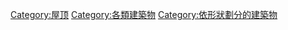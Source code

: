 {{Commonscat|Domes}}

[[Category:屋顶|Category:屋顶]]
[[Category:各類建築物|Category:各類建築物]]
[[Category:依形狀劃分的建築物‎|Category:依形狀劃分的建築物‎]]